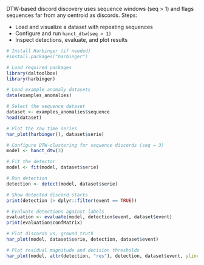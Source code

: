 DTW-based discord discovery uses sequence windows (seq > 1) and flags sequences far from any centroid as discords. Steps:

- Load and visualize a dataset with repeating sequences
- Configure and run `hanct_dtw(seq > 1)`
- Inspect detections, evaluate, and plot results

```r
# Install Harbinger (if needed)
#install.packages("harbinger")
```

```r
# Load required packages
library(daltoolbox)
library(harbinger) 
```

```r
# Load example anomaly datasets
data(examples_anomalies)
```

```r
# Select the sequence dataset
dataset <- examples_anomalies$sequence
head(dataset)
```

```r
# Plot the raw time series
har_plot(harbinger(), dataset$serie)
```

```r
# Configure DTW-clustering for sequence discords (seq = 3)
model <- hanct_dtw(3)
```

```r
# Fit the detector
model <- fit(model, dataset$serie)
```

```r
# Run detection
detection <- detect(model, dataset$serie)
```

```r
# Show detected discord starts
print(detection |> dplyr::filter(event == TRUE))
```

```r
# Evaluate detections against labels
evaluation <- evaluate(model, detection$event, dataset$event)
print(evaluation$confMatrix)
```

```r
# Plot discords vs. ground truth
har_plot(model, dataset$serie, detection, dataset$event)
```

```r
# Plot residual magnitude and decision thresholds
har_plot(model, attr(detection, "res"), detection, dataset$event, yline = attr(detection, "threshold"))
```
